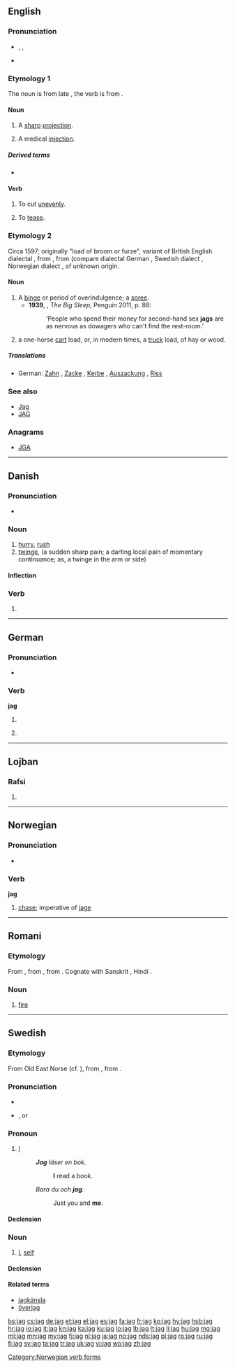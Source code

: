 {{also|Jag|JAG}}
==English==

===Pronunciation===
* {{enPR|jăg}}, {{IPA|/d͡ʒæɡ/}}, {{X-SAMPA|/dZ{g/}}
* {{rhymes|æɡ}}

===Etymology 1===
The noun is from late {{etyl|enm|en}} {{term|jagge|lang=enm}}, the verb is from {{term|jaggen|lang=enm}}.

====Noun====
{{en-noun}}

# A [[sharp]] [[projection]].
# {{Scotland}} A medical [[injection]].

=====Derived terms=====
* {{l|en|jagged}}

====Verb====
{{en-verb|jags|jagging|jagged}}

# To cut [[unevenly]].
# {{context|Pittsburgh}} To [[tease]].

===Etymology 2===
Circa 1597; originally "load of broom or furze", variant of British English dialectal {{term|chag|lang=en||tree branch; branch of broom or furze}}, from {{etyl|ang|en}} {{term|ceacga|ċeacga|lang=ang|broom, furze}}, from {{etyl|gem-pro|en}} {{recons|kagô|lang=gem-pro}} (compare dialectal German {{term|Kag|lang=de||stump, cabbage, stalk}}, Swedish dialect {{term|kage|lang=sv||stumps}}, Norwegian dialect {{term|kage|lang=no||low bush}}, of unknown origin.

====Noun====
{{en-noun}}

# A [[binge]] or period of overindulgence; a [[spree]].
#* '''1939''', {{w|Raymond Chandler}}, ''The Big Sleep'', Penguin 2011, p. 88:
#*: ‘People who spend their money for second-hand sex '''jags''' are as nervous as dowagers who can't find the rest-room.’
# a one-horse [[cart]] load, or, in modern times, a [[truck]] load, of hay or wood.

=====Translations=====
{{trans-top|binge or overindulgence}}
{{trans-mid}}
{{trans-bottom}}

{{trans-top|one-horse cart load}}
{{trans-mid}}
{{trans-bottom}}

{{checktrans-top}}
* German: [[Zahn]] {{m}}, [[Zacke]] {{f}}, [[Kerbe]] {{f}}, [[Auszackung]] {{f}}, [[Riss]] {{m}}
{{trans-bottom}}

===See also===
* [[Jag]]
* [[JAG]]

===Anagrams===
* [[JGA#English|JGA]]

----

==Danish==

===Pronunciation===
* {{IPA|/laːɡ/|[læjˀ]|lang=da}}

===Noun===
{{da-noun|et}}

# [[hurry]], [[rush]]
# [[twinge]], (a sudden sharp pain; a darting local pain of momentary continuance; as, a twinge in the arm or side)

====Inflection====
{{da-noun-infl|et}}

===Verb===
{{head|da|verb form}}

# {{form of|imperative|jage|lang=da}}

----

==German==

===Pronunciation===
* {{rhymes|aːk|lang=de}}

===Verb===
'''jag'''

# {{de-verb form of|jagen|i|s}}
# {{colloquial|lang=de}} {{de-verb form of|jagen|1|s|g}}

----

==Lojban==

===Rafsi===
{{jbo-rafsi}}

# {{rafsi of|jalge}}

----

==Norwegian==

===Pronunciation===
* {{audio|No-jag.ogg|Audio}}

===Verb===
'''jag'''

# [[chase]]; imperative of [[jage]]

[[Category:Norwegian verb forms]]

----

==Romani==

===Etymology===
From {{etyl|sa|rom}} {{term|अग्नि|tr=agní|lang=sa}}, from {{etyl|iir-pro|rom}} {{recons|Hagni-|lang=iir-pro}}, from {{etyl|ine-pro|rom}} {{recons|h₁ngʷni-|lang=ine-pro}}. Cognate with Sanskrit {{term|sc=Deva|अग्नि|tr=agní|lang=sa}}, Hindi {{term|आग|tr=āg|lang=hi}}.

===Noun===
{{rom-noun|jag|f||a}}

# [[fire]]

----

==Swedish==

===Etymology===
From Old East Norse {{term|jak|lang=non}} (cf. {{etyl|non|sv}} {{term|ek|lang=non}}), from {{etyl|gem-pro|sv}} {{recons|ek|lang=gem-pro}}, from {{etyl|ine-pro|sv}} {{recons|éǵh₂|lang=ine-pro}}.

===Pronunciation===
* {{audio|Sv-jag.ogg|audio}}
* {{IPA|/ˈjɑːɡ/|lang=sv}}, or {{IPA|/ˈjɑː/|lang=sv}}

===Pronoun===
{{head|sv|pronoun}}

# [[I]]
#: '''''Jag''' läser en bok.''
#:: '''I''' read a book.
#: ''Bara du och '''jag'''.''
#:: Just you and '''me'''.

====Declension====
{{sv-decl-ppron}}

===Noun===
{{sv-noun|g=n}}

# {{psychology}} [[I]], [[self]]

====Declension====
{{sv-noun-unc-irreg-n|2=jaget}}

====Related terms====
* [[jagkänsla]]
* [[överjag]]

[[bs:jag]]
[[cs:jag]]
[[de:jag]]
[[et:jag]]
[[el:jag]]
[[es:jag]]
[[fa:jag]]
[[fr:jag]]
[[ko:jag]]
[[hy:jag]]
[[hsb:jag]]
[[hr:jag]]
[[io:jag]]
[[it:jag]]
[[kn:jag]]
[[ka:jag]]
[[ku:jag]]
[[lo:jag]]
[[lb:jag]]
[[lt:jag]]
[[li:jag]]
[[hu:jag]]
[[mg:jag]]
[[ml:jag]]
[[mn:jag]]
[[my:jag]]
[[fj:jag]]
[[nl:jag]]
[[ja:jag]]
[[no:jag]]
[[nds:jag]]
[[pl:jag]]
[[ro:jag]]
[[ru:jag]]
[[fi:jag]]
[[sv:jag]]
[[ta:jag]]
[[tr:jag]]
[[uk:jag]]
[[vi:jag]]
[[wo:jag]]
[[zh:jag]]